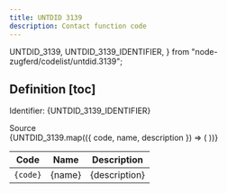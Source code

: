 ```yaml
---
title: UNTDID 3139
description: Contact function code
---
```


  UNTDID_3139,
  UNTDID_3139_IDENTIFIER,
} from "node-zugferd/codelist/untdid.3139";

## Definition [toc]

Identifier: <span className="text-fd-muted-foreground">{UNTDID_3139_IDENTIFIER}</span>

<div className="w-fit">
  <Link
    href="https://service.unece.org/trade/untdid/d99b/tred/tred1229.htm"
    target="_blank"
  >
    Source
  </Link>
</div>

<table>
  <thead>
    <tr>
      <th>Code</th>
      <th>Name</th>
      <th>Description</th>
    </tr>
  </thead>
  <tbody>
    {UNTDID_3139.map(({ code, name, description }) => (
      <tr key={code}>
        <td className="text-center">
          <code>{code}</code>
        </td>
        <td>{name}</td>
        <td>{description}</td>
      </tr>
    ))}
  </tbody>
</table>
